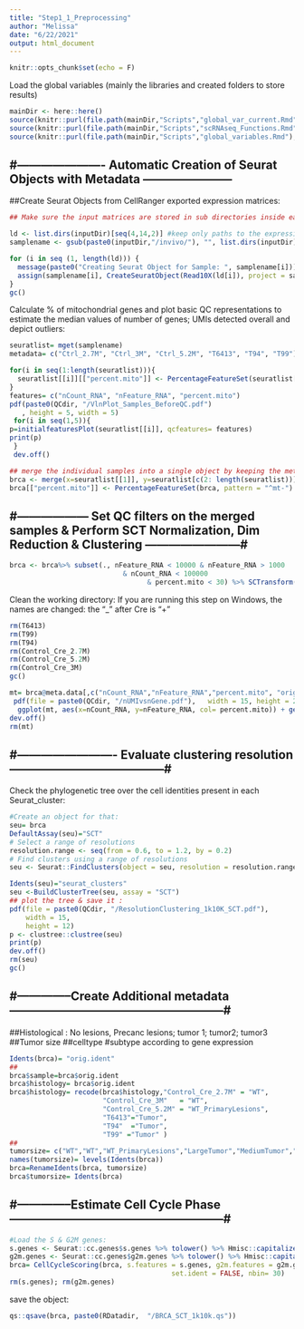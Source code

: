 ---
title: "Step1_1_Preprocessing"
author: "Melissa"
date: "6/22/2021"
output: html_document
---

```{r setup, include=FALSE, message=F}
knitr::opts_chunk$set(echo = F)
```

Load the global variables (mainly the libraries and created folders to store results)
```{r}
mainDir <- here::here()
source(knitr::purl(file.path(mainDir,"Scripts","global_var_current.Rmd"), quiet=TRUE))
source(knitr::purl(file.path(mainDir,"Scripts","scRNAseq_Functions.Rmd"), quiet=TRUE))
source(knitr::purl(file.path(mainDir,"Scripts","global_variables.Rmd"), quiet=TRUE))
```

#---------------------- Automatic Creation of Seurat Objects with Metadata -----------------------
--------------------------------------------------------------------------------------------------

##Create Seurat Objects from CellRanger exported expression matrices:
```{r load expression matrices as separate seurat objects}
## Make sure the input matrices are stored in sub directories inside each sample name folder :

ld <- list.dirs(inputDir)[seq(4,14,2)] #keep only paths to the expressions matrices
samplename <- gsub(paste0(inputDir,"/invivo/"), "", list.dirs(inputDir)[seq(3,13,2)])

for (i in seq (1, length(ld))) {
  message(paste0("Creating Seurat Object for Sample: ", samplename[i]))
  assign(samplename[i], CreateSeuratObject(Read10X(ld[i]), project = samplename[i], min.cells = 10, min.features = 50)) #keep genes detected in at least 10 cells, and cells having at least 50 detected genes
}
gc()
```

Calculate % of mitochondrial genes and plot basic QC representations to estimate the median values of number of genes; UMIs detected overall and depict outliers:


```{r Add Metadata}
seuratlist= mget(samplename)
metadata= c("Ctrl_2.7M", "Ctrl_3M", "Ctrl_5.2M", "T6413", "T94", "T99")
```


```{r}
for(i in seq(1:length(seuratlist))){
  seuratlist[[i]][["percent.mito"]] <- PercentageFeatureSet(seuratlist[[i]], pattern = "^mt-")
}
features= c("nCount_RNA", "nFeature_RNA", "percent.mito")
pdf(paste0(QCdir, "/VlnPlot_Samples_BeforeQC.pdf") 
   , height = 5, width = 5)
 for(i in seq(1,5)){
p=initialfeaturesPlot(seuratlist[[i]], qcfeatures= features)
print(p)
 }
 dev.off()
```

```{r Add Metadata}
## merge the individual samples into a single object by keeping the metadata related to each sample:
brca <- merge(x=seuratlist[[1]], y=seuratlist[c(2: length(seuratlist))], add.cell.ids = metadata)
brca[["percent.mito"]] <- PercentageFeatureSet(brca, pattern = "^mt-")
```



#------------------ Set QC filters on the merged samples & Perform SCT Normalization, Dim Reduction & Clustering ------------------------#
------------------------------------------------------------------------------------------------------------------------------------------
```{r}
brca <- brca%>% subset(., nFeature_RNA < 10000 & nFeature_RNA > 1000 
                            & nCount_RNA < 100000  
                                  & percent.mito < 30) %>% SCTransform(., method = "glmGamPoi",  verbose = FALSE)    %>% RunPCA(., npcs = 60)  %>% RunUMAP(., reduction= "pca", dims= 1:60 ) %>% FindNeighbors(., reduction = "pca", dims = 1:60) %>% FindClusters(., resolution = 1.2)
```

Clean the working directory:
If you are running this step on Windows, the names are changed: the "_" after Cre is "+"
```{r}
rm(T6413)
rm(T99)
rm(T94)
rm(Control_Cre_2.7M)
rm(Control_Cre_5.2M)
rm(Control_Cre_3M)
gc()
```


```{r}
mt= brca@meta.data[,c("nCount_RNA","nFeature_RNA","percent.mito", "orig.ident")]
 pdf(file = paste0(QCdir, "/nUMIvsnGene.pdf"),   width = 15, height = 20)
  ggplot(mt, aes(x=nCount_RNA, y=nFeature_RNA, col= percent.mito)) + geom_point(alpha = 0.7) + scale_color_viridis(option="B") +  xlab("nGenes") + ylab("nUMI") +  labs(fill = "% MT genes") +facet_wrap(~ orig.ident, ncol = 2) +gtheme
dev.off()
rm(mt)
```

#------------------------- Evaluate clustering resolution ---------------------------------------#
----------------------------------------------------------------------------------------------------------------------------


Check the phylogenetic tree over the cell identities present in each Seurat_cluster:
```{r}
#Create an object for that:
seu= brca
DefaultAssay(seu)="SCT"
# Select a range of resolutions
resolution.range <- seq(from = 0.6, to = 1.2, by = 0.2)
# Find clusters using a range of resolutions
seu <- Seurat::FindClusters(object = seu, resolution = resolution.range)

Idents(seu)="seurat_clusters"
seu <-BuildClusterTree(seu, assay = "SCT")
## plot the tree & save it :
pdf(file = paste0(QCdir, "/ResolutionClustering_1k10K_SCT.pdf"),  
    width = 15, 
    height = 12)
p <- clustree::clustree(seu)
print(p)
dev.off()
rm(seu)
gc()
```

#--------------Create Additional metadata ------------------------------------------------------#
------------------------------------------------------------------------------------------------------------------------------------

##Histological : No lesions, Precanc lesions; tumor 1; tumor2; tumor3
##Tumor size
##celltype
#subtype according to gene expression
```{r}
Idents(brca)= "orig.ident"
##
brca$sample=brca$orig.ident
brca$histology= brca$orig.ident
brca$histology= recode(brca$histology,"Control_Cre_2.7M" = "WT",
                       "Control_Cre_3M"   = "WT",
                       "Control_Cre_5.2M" = "WT_PrimaryLesions",
                       "T6413"="Tumor",
                       "T94"  ="Tumor",
                       "T99" ="Tumor" )
##
tumorsize= c("WT","WT","WT_PrimaryLesions","LargeTumor","MediumTumor","SmallTumor")
names(tumorsize)= levels(Idents(brca))
brca=RenameIdents(brca, tumorsize)
brca$tumorsize= Idents(brca)
```


#--------------Estimate Cell Cycle Phase ------------------------------------------------------#
------------------------------------------------------------------------------------------------


```{r}
#Load the S & G2M genes:
s.genes <- Seurat::cc.genes$s.genes %>% tolower() %>% Hmisc::capitalize()
g2m.genes <- Seurat::cc.genes$g2m.genes %>% tolower() %>% Hmisc::capitalize()
brca= CellCycleScoring(brca, s.features = s.genes, g2m.features = g2m.genes, 
                                        set.ident = FALSE, nbin= 30)
rm(s.genes); rm(g2m.genes)
```


save the object:
```{r}
qs::qsave(brca, paste0(RDatadir,  "/BRCA_SCT_1k10k.qs"))
```

